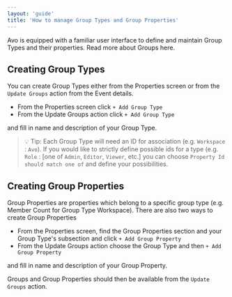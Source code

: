 ```yaml
---
layout: 'guide'
title: 'How to manage Group Types and Group Properties'
---
```


Avo is equipped with a familiar user interface to define and maintain Group
Types and their properties. Read more about Groups <Link passHref href="data-design/groups"><a>here</a></Link>.

## Creating Group Types

You can create Group Types either from the Properties screen or from the
`Update Groups` action from the Event details.

* From the Properties screen click `+ Add Group Type`
* From the Update Groups action click `+ Add Group Type`

and fill in name and description of your Group Type.

> 💡 Tip: Each Group Type will need an ID for association (e.g. `Workspace`
> : `Avo`). If you would like to strictly define possible ids for a type
> (e.g. `Role` : [one of `Admin`, `Editor`, `Viewer`, etc.] you can choose
> `Property Id should match one of` and define your possibilities.

## Creating Group Properties

Group Properties are properties which belong to a specific group type (e.g.
Member Count for Group Type Workspace). There are also two ways to create
Group Properties

* From the Properties screen, find the Group Properties section and your
Group Type's subsection and click `+ Add Group Property`
* From the Update Groups action choose the Group Type and then `+ Add Group Property`

and fill in name and description of your Group Property.

Groups and Group Properties should then be available from the `Update Groups`
action.